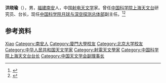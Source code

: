 {{Infobox scientist
| 姓名         = 洪晓瑜
| 图片         = 
| 图片说明     = 
| 出生日期     = {{birth year and age|1961}}
| 出生地点     = 
| 國籍         = 
| 母校         = [[廈門大學|廈門大學]]<br>[[北京大学|北京大学]]
| 機構         = [[中国科学院上海天文台|中国科学院上海天文台]]<br>[[中国科学院月球与深空探测总体部|中国科学院月球与深空探测总体部]]
| 研究領域     = [[射电天文|射电天文]]
}}
'''洪晓瑜'''（{{bd|1961年|}}），男，[[福建|福建]][[南安|南安]]人，中国[[射电天文学|射电天文学]]家。曾任[[中国科学院上海天文台|中国科学院上海天文台]]研究员、台长，现任[[中国科学院月球与深空探测总体部|中国科学院月球与深空探测总体部]]副主任。<ref>{{Cite news|title=历任领导|url=http://www.shao.cas.cn/2020Ver/gkjj/lrld/|accessdate=2021-01-01|work=中国科学院上海天文台|archive-date=2020-11-28|archive-url=https://web.archive.org/web/20201128174256/http://www.shao.cas.cn/2020Ver/gkjj/lrld/|dead-url=no}}</ref><ref>{{Cite web|title=福建泉州籍科学家洪晓瑜为嫦娥四号深空护航|url=http://www.taihainet.com/news/fujian/shms/2019-02-22/2236648.html|accessdate=2021-01-01|date=2019-02-22|work=台海网}}</ref>

== 参考资料 ==
{{reflist}}

{{中国科学家小作品}}
{{Navboxes
| title  = 洪晓瑜在[[中国天文学会|中国天文学会]]的职务
| list1  =
{{中国天文学会第十一届理事会}}
{{中国天文学会第十二届理事会}}
{{中国天文学会第十四届理事会}}
}}

{{Authority control}}
{{DEFAULTSORT:Hong洪}}
[[Category:洪姓|Xiao]]
[[Category:南安人|Category:南安人]]
[[Category:廈門大學校友|Category:廈門大學校友]]
[[Category:北京大学校友|Category:北京大学校友]]
[[Category:中华人民共和国天文学家|Category:中华人民共和国天文学家]]
[[Category:射電天文學家|Category:射電天文學家]]
[[Category:中国科学院上海天文台台长|Category:中国科学院上海天文台台长]]
[[Category:中国天文学会副理事长|Category:中国天文学会副理事长]]